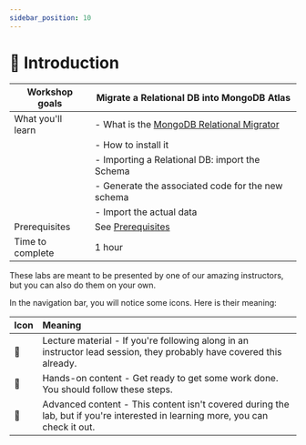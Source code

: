 ```yaml
---
sidebar_position: 10
---
```

# 📘 Introduction


|Workshop goals|Migrate a Relational DB into MongoDB Atlas|
|-|-|
|What you'll learn|- What is the [MongoDB Relational Migrator](https://www.mongodb.com/products/tools/relational-migrator)|
||- How to install it|
||- Importing a Relational DB: import the Schema|
||- Generate the associated code for the new schema|
||- Import the actual data|
|Prerequisites| See [Prerequisites](/docs/prerequisites/)|
|Time to complete|1 hour|

These labs are meant to be presented by one of our amazing instructors, but you can also do them on your own.

In the navigation bar, you will notice some icons. Here is their meaning:

|Icon|Meaning|
|-|:-|
|📘|Lecture material - If you're following along in an instructor lead session, they probably have covered this already.|
|👐|Hands-on content - Get ready to get some work done. You should follow these steps.|
|🦸|Advanced content - This content isn't covered during the lab, but if you're interested in learning more, you can check it out.|